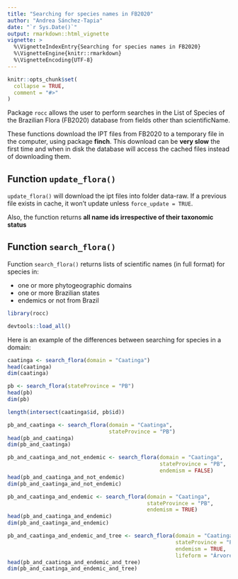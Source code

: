```yaml
---
title: "Searching for species names in FB2020"
author: "Andrea Sánchez-Tapia"
date: "`r Sys.Date()`"
output: rmarkdown::html_vignette
vignette: >
  %\VignetteIndexEntry{Searching for species names in FB2020}
  %\VignetteEngine{knitr::rmarkdown}
  %\VignetteEncoding{UTF-8}
---
```


```r
knitr::opts_chunk$set(
  collapse = TRUE,
  comment = "#>"
)
```

Package `rocc` allows the user to perform searches in the List of Species of the Brazilian Flora (FB2020) database from fields other than scientificName.

These functions download the IPT files from FB2020 to a temporary file in the computer, using package __finch__. This download can be __very slow__ the first 
time and when in disk the database will access the cached files instead of downloading them. 

## Function `update_flora()`

`update_flora()` will download the ipt files into folder data-raw. If a previous file exists in cache, it won't update unless `force_update = TRUE`.


Also, the function returns __all name ids irrespective of their taxonomic status__


## Function `search_flora()`

Function `search_flora()` returns lists of scientific names (in full format) for species in:

- one or more phytogeographic domains
- one or more Brazilian states
- endemics or not from Brazil

```r
library(rocc)
```

```r
devtools::load_all()
```

Here is an example of the differences between searching for species in a domain: 

```r
caatinga <- search_flora(domain = "Caatinga")
head(caatinga)
dim(caatinga)
```

```r
pb <- search_flora(stateProvince = "PB")
head(pb)
dim(pb)
```

```r
length(intersect(caatinga$id, pb$id))
```

```r
pb_and_caatinga <- search_flora(domain = "Caatinga",
                                stateProvince = "PB")
head(pb_and_caatinga)
dim(pb_and_caatinga)
```


```r
pb_and_caatinga_and_not_endemic <- search_flora(domain = "Caatinga",
                                                stateProvince = "PB",
                                                endemism = FALSE)
head(pb_and_caatinga_and_not_endemic)
dim(pb_and_caatinga_and_not_endemic)
```

```r
pb_and_caatinga_and_endemic <- search_flora(domain = "Caatinga",
                                            stateProvince = "PB",
                                            endemism = TRUE)
head(pb_and_caatinga_and_endemic)
dim(pb_and_caatinga_and_endemic)
```

```r
pb_and_caatinga_and_endemic_and_tree <- search_flora(domain = "Caatinga",
                                                     stateProvince = "PB",
                                                     endemism = TRUE,
                                                     lifeform = "Árvore")
head(pb_and_caatinga_and_endemic_and_tree)
dim(pb_and_caatinga_and_endemic_and_tree)
```



